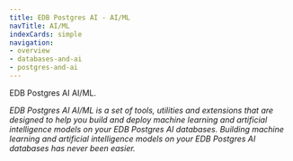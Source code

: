 ```yaml
---
title: EDB Postgres AI - AI/ML
navTitle: AI/ML
indexCards: simple
navigation:
- overview
- databases-and-ai
- postgres-and-ai
---
```


EDB Postgres AI AI/ML.

_EDB Postgres AI AI/ML is a set of tools, utilities and extensions that are designed to help you build and deploy machine learning and artificial intelligence models on your EDB Postgres AI databases. Building machine learning and artificial intelligence models on your EDB Postgres AI databases has never been easier._
